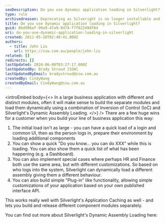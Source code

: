 ```yaml
---
seoDescription: Do you use dynamic application loading in Silverlight?
type: rule
archivedreason: Deprecating as Silveright is no longer installable and has been deprecated for 10 years.
title: Do you use dynamic application loading in Silverlight?
guid: 8bd996ef-99a9-47a9-9d74-f7f02249df8d
uri: do-you-use-dynamic-application-loading-in-silverlight
created: 2011-05-20T02:40:41.000Z
authors:
  - title: John Liu
    url: https://ssw.com.au/people/john-liu
related: []
redirects: []
lastUpdated: 2024-06-08T03:27:17.000Z
lastUpdatedBy: Brady Stroud [SSW]
lastUpdatedByEmail: bradystroud@ssw.com.au
createdBy: CindyWang
createdByEmail: CindyWang@ssw.com.au
---
```


<introEmbed
  body={<>
In a large business application with different and distinct modules, often it will make sense to build the separate modules and load them dynamically using a combination of Inversion of Control (IoC) and Silverlight's Dynamic Assembly Loading.
  </>}
/>
There are a few huge wins for a customer when you build your line of business application this way:

1. The initial load isn't as large - you can have a quick load of a login and common UI, then as the person logs in, prepare their environment by loading additional components
2. You can show a quick "Do you know… you can do XXX" while this is loading. You can also show them a quick list of what has been happening (e.g. a Dashboard).
3. You can also implement special cases where perhaps HR and Finance both use the same area, but with different customizations. So based on who logs into the system, Silverlight can dynamically load a different assembly giving them a different behaviour.
4. You can also build simple "Plug-in" like functionality, allowing simple customizations of your application based on your own published interface API.

This works really well with Silverlight's Application Caching as well - and lets you build and release different component modules separately.

You can find out more about Silverlight's Dynamic Assembly Loading here:
